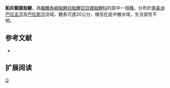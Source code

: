 {{Speciesbox 
| genus = Myleus
| species = levis
| status = NE
| status_system = IUCN3.1
| authority =  [[Eigenmann|Eigenmann]] & [[McAtee|McAtee]], 1907
| synonyms = *''Myloplus levis''<br /><small>Eigenmann & McAtee, 1907</small>
}}
'''鉛灰鋸腹脂鯉'''，為[[輻鰭魚綱|輻鰭魚綱]][[脂鯉目|脂鯉目]][[脂鯉亞目|脂鯉亞目]][[锯脂鲤科|锯脂鲤科]]的其中一個[[種|種]]。分布於[[南美洲|南美洲]][[巴拉圭河|巴拉圭河]]及[[巴拉那河|巴拉那河]]流域，體長可達20公分，棲息在底中層水域，生活習性不明。

==参考文献==
{{refbegin}}
*{{FishBase_species|genus=Myleus|species=levis|year=2014|month=1}}
{{refend}}

== 扩展阅读 ==
{{refbegin}}
{{wikispecies-inline|Myleus levis|鉛灰鋸腹脂鯉}}
{{refend}}

{{Taxonbar|from=Q7735717}}

[[Category:鋸腹脂鯉屬|Q]]


{{魚類小作品}}